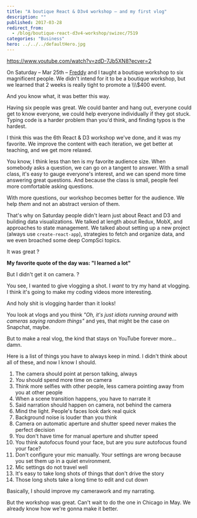 ```yaml
---
title: "A boutique React & D3v4 workshop – and my first vlog"
description: ""
published: 2017-03-28
redirect_from:
  - /blog/boutique-react-d3v4-workshop/swizec/7519
categories: "Business"
hero: ../../../defaultHero.jpg
---
```


https://www.youtube.com/watch?v=zdD-7Jb5XN8?ecver=2

On Saturday – Mar 25th – [Freddy](https://twitter.com/frangel85) and I taught a boutique workshop to six magnificent people. We didn't intend for it to be a boutique workshop, but we learned that 2 weeks is really tight to promote a \\\\\\\$400 event.

And you know what, it was better this way.

Having six people was great. We could banter and hang out, everyone could get to know everyone, we could help everyone individually if they got stuck. Typing code is a harder problem than you'd think, and finding typos is the hardest.

I think this was the 6th React & D3 workshop we've done, and it was my favorite. We improve the content with each iteration, we get better at teaching, and we get more relaxed.

You know, I think less than ten is my favorite audience size. When somebody asks a question, we can go on a tangent to answer. With a small class, it's easy to gauge everyone's interest, and we can spend more time answering great questions. And because the class is small, people feel more comfortable asking questions.

With more questions, our workshop becomes better for the audience. We help _them_ and not an abstract version of them.

That's why on Saturday people didn't learn just about React and D3 and building data visualizations. We talked at length about Redux, MobX, and approaches to state management. We talked about setting up a new project (always use `create-react-app`), strategies to fetch and organize data, and we even broached some deep CompSci topics.

It was great ?

**My favorite quote of the day was: "I learned a lot"**

But I didn't get it on camera. ?

You see, I wanted to give vlogging a shot. I _want_ to try my hand at vlogging. I think it's going to make my coding videos more interesting.

And holy shit is vlogging harder than it looks!

You look at vlogs and you think _"Oh, it's just idiots running around with cameras saying random things"_ and yes, that might be the case on Snapchat, maybe.

But to make a real vlog, the kind that stays on YouTube forever more… damn.

Here is a list of things you have to always keep in mind. I didn't think about all of these, and now I know I should.

1.  The camera should point at person talking, always
2.  _You_ should spend more time on camera
3.  Think more selfies with other people, less camera pointing away from you at other people
4.  When a scene transition happens, you have to narrate it
5.  Said narration should happen on camera, not behind the camera
6.  Mind the light. People's faces look dark real quick
7.  Background noise is louder than you think
8.  Camera on automatic aperture and shutter speed never makes the perfect decision
9.  You don't have time for manual aperture and shutter speed
10. You think autofocus found your face, but are you _sure_ autofocus found your face?
11. Don't configure your mic manually. Your settings are wrong because you set them up in a quiet environment.
12. Mic settings do not travel well
13. It's easy to take long shots of things that don't drive the story
14. Those long shots take a long time to edit and cut down

Basically, I should improve my camerawork and my narrating.

But the workshop was great. Can't wait to do the one in Chicago in May. We already know how we're gonna make it better.
